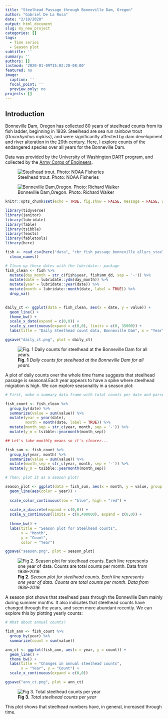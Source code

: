 ```yaml
---
title: "Steelhead Passage through Bonneville Dam, Oregon"
author: "Gabriel De La Rosa"
date: "2/18/2020"
output: html_document
slug: my_new_project
categories: []
tags:
  - Time series
  - Season plot
subtitle: ''
summary: ''
authors: []
lastmod: '2020-01-09T15:02:28-08:00'
featured: no
image: 
  caption: ''
  focal_point: ''
  preview_only: no
projects: []
---
```


## Introduction

Bonneville Dam, Oregon has collected 80 years of steelhead counts from its fish ladder, beginning in 1939. Steelhead are sea run rainbow trout (*Oncorhynhus mykiss*), and were significantly affected by dam development and river alteration in the 20th century. Here, I explore counts of the endangered species over all years for the Bonneville Dam. 

Data was provided by the [University of Washington DART](http://www.cbr.washington.edu/dart/metadata/adult) program, and collected by the [Army Corps of Engineers](https://www.nwd.usace.army.mil/).

![Steelhead trout. Photo: NOAA Fisheries](/img/steelhead.jpg)

![Bonneville Dam,Oregon. Photo: Richard Walker](/img/bon_dam.jpg)


```r
knitr::opts_chunk$set(echo = TRUE, fig.show = FALSE, message = FALSE, warning = FALSE)

library(tidyverse)
library(janitor)
library(lubridate)
library(fable)
library(tsibble)
library(feasts)
library(fabletools)
library(here)

```

```r
fish <- read_csv(here("data", "cbr_fish_passage_bonneville_allyrs_steelhead.csv")) %>% 
  clean_names()
```

```r

# Clean up these dates with the lubridate:: package
fish_clean <- fish %>% 
  mutate(day_month = str_c(fish$year, fish$mm_dd, sep = '-')) %>% 
  mutate(date = lubridate::ydm(day_month)) %>% 
  mutate(year = lubridate::year(date)) %>% 
  mutate(month = lubridate::month(date, label = TRUE)) %>% 
  drop_na()
  
```

```r
daily_ct <- ggplot(data = fish_clean, aes(x = date, y = value)) +
  geom_line() +
  theme_bw() +
  scale_x_date(expand = c(0,0)) +
  scale_y_continuous(expand = c(0,0), limits = c(0, 35000)) +
  labs(title = "Daily Steelhead count data, Bonneville Dam", x = "Year", y = "Count")

ggsave("daily_ct.png", plot = daily_ct)
```

![**Fig. 1** *Daily counts for steelhead at the Bonneville Dam for all years.*](/img/daily_ct.png)

A plot of daily counts over the whole time frame suggests that steelhead passage is seasonal.Each year appears to have a spike where steelhead migration is high. We can explore seasonality in a season plot:

```r
# First, make a summary data frame with total counts per date and parsed year and month

fish_count <- fish_clean %>% 
  group_by(date) %>% 
  summarize(value = sum(value)) %>% 
  mutate(year = year(date),
         month = month(date, label = TRUE)) %>% 
  mutate(month_sep = str_c(year, month, sep = '-')) %>% 
  mutate(y_m = tsibble::yearmonth(month_sep))

## Let's take monthly means so it's clearer...

fish_sum <- fish_count %>% 
  group_by(year, month) %>% 
  summarize(value = sum(value)) %>% 
  mutate(month_sep = str_c(year, month, sep = '-')) %>% 
  mutate(y_m = tsibble::yearmonth(month_sep))

# Then, plot it as a season plot!

season_plot <- ggplot(data = fish_sum, aes(x = month, y = value, group = year)) +
  geom_line(aes(color = year)) +
  
  scale_color_continuous(low = "blue", high = "red") +
  
  scale_x_discrete(expand = c(0,0)) +
  scale_y_continuous(limits = c(0,400000), expand = c(0,0)) +
  
  theme_bw() +
  labs(title = "Season plot for Steelhead counts", 
       x = "Month", 
       y = "Count",
       color = "Year")

ggsave("season.png", plot = season_plot)
```

![**Fig 2.** *Season plot for steelhead counts. Each line represents one year of data. Counts are total counts per month. Data from 1939-2019.*](/img/season.png)

A season plot shows that steelhead pass through the Bonneville Dam mainly during summer months. It also indicates that steelhead counts have changed through the years, and seem more abundant recently. We can explore this by plotting yearly counts:


```r
# What about annual counts?

fish_ann <- fish_count %>%
  group_by(year) %>% 
  summarize(count = sum(value))

ann_ct <- ggplot(fish_ann, aes(x = year, y = count)) +
  geom_line() +
  theme_bw() +
  labs(title = "Changes in annual steelhead counts",
       x = "Year", y = "Count") +
  scale_x_continuous(expand = c(0,0))

ggsave("ann_ct.png", plot = ann_ct)
```

![**Fig 3.** *Total steelhead counts per year*](/img/ann_ct.png)

This plot shows that steelhead numbers have, in general, increased through time. 
